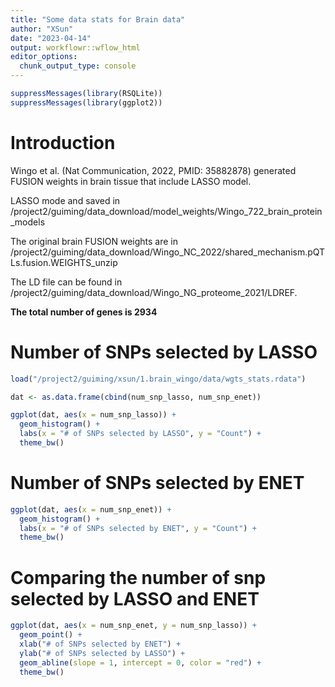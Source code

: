 ```yaml
---
title: "Some data stats for Brain data"
author: "XSun"
date: "2023-04-14"
output: workflowr::wflow_html
editor_options:
  chunk_output_type: console
---
```


```r
suppressMessages(library(RSQLite))
suppressMessages(library(ggplot2))
```

# Introduction

Wingo et al. (Nat Communication, 2022, PMID: 35882878) generated FUSION weights in brain tissue that include LASSO model. 

LASSO mode and saved in /project2/guiming/data_download/model_weights/Wingo_722_brain_protein_models

The original brain FUSION weights are in /project2/guiming/data_download/Wingo_NC_2022/shared_mechanism.pQTLs.fusion.WEIGHTS_unzip

The LD file can be found in
/project2/guiming/data_download/Wingo_NG_proteome_2021/LDREF.

**The total number of genes is 2934**

# Number of SNPs selected by LASSO

```r

load("/project2/guiming/xsun/1.brain_wingo/data/wgts_stats.rdata")

dat <- as.data.frame(cbind(num_snp_lasso, num_snp_enet))

ggplot(dat, aes(x = num_snp_lasso)) + 
  geom_histogram() +
  labs(x = "# of SNPs selected by LASSO", y = "Count") +
  theme_bw() 

```


# Number of SNPs selected by ENET

```r

ggplot(dat, aes(x = num_snp_enet)) + 
  geom_histogram() +
  labs(x = "# of SNPs selected by ENET", y = "Count") +
  theme_bw() 

```


# Comparing the number of snp selected by LASSO and ENET

```r

ggplot(dat, aes(x = num_snp_enet, y = num_snp_lasso)) +
  geom_point() +
  xlab("# of SNPs selected by ENET") +
  ylab("# of SNPs selected by LASSO") +
  geom_abline(slope = 1, intercept = 0, color = "red") +
  theme_bw()

```


